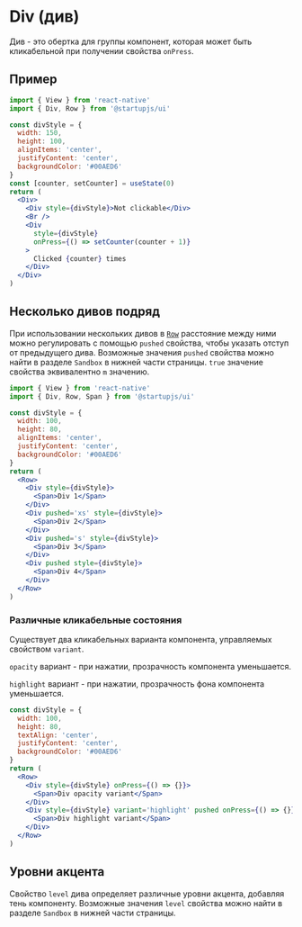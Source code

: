 
# Div (див)

Див - это обертка для группы компонент, которая может быть кликабельной при получении свойства `onPress`.

## Пример

```jsx
import { View } from 'react-native'
import { Div, Row } from '@startupjs/ui'
```

```jsx example
const divStyle = {
  width: 150,
  height: 100,
  alignItems: 'center',
  justifyContent: 'center',
  backgroundColor: '#00AED6'
}
const [counter, setCounter] = useState(0)
return (
  <Div>
    <Div style={divStyle}>Not clickable</Div>
    <Br />
    <Div
      style={divStyle}
      onPress={() => setCounter(counter + 1)}
    >
      Clicked {counter} times
    </Div>
  </Div>
)
```

## Несколько дивов подряд

При использовании нескольких дивов в [`Row`](/docs/ru/Row) расстояние между ними можно регулировать с помощью `pushed` свойства, чтобы указать отступ от предыдущего дива. Возможные значения `pushed` свойства можно найти в разделе `Sandbox` в нижней части страницы. `true` значение свойства эквивалентно `m` значению.

```jsx
import { View } from 'react-native'
import { Div, Row, Span } from '@startupjs/ui'
```

```jsx example
const divStyle = {
  width: 100,
  height: 80,
  alignItems: 'center',
  justifyContent: 'center',
  backgroundColor: '#00AED6'
}
return (
  <Row>
    <Div style={divStyle}>
      <Span>Div 1</Span>
    </Div>
    <Div pushed='xs' style={divStyle}>
      <Span>Div 2</Span>
    </Div>
    <Div pushed='s' style={divStyle}>
      <Span>Div 3</Span>
    </Div>
    <Div pushed style={divStyle}>
      <Span>Div 4</Span>
    </Div>
  </Row>
)
```

### Различные кликабельные состояния

Существует два кликабельных варианта компонента, управляемых свойством `variant`.

`opacity` вариант - при нажатии, прозрачность компонента уменьшается.

`highlight` вариант - при нажатии, прозрачность фона компонента уменьшается.

```jsx example
const divStyle = {
  width: 100,
  height: 80,
  textAlign: 'center',
  justifyContent: 'center',
  backgroundColor: '#00AED6'
}
return (
  <Row>
    <Div style={divStyle} onPress={() => {}}>
      <Span>Div opacity variant</Span>
    </Div>
    <Div style={divStyle} variant='highlight' pushed onPress={() => {}}>
      <Span>Div highlight variant</Span>
    </Div>
  </Row>
)
```

## Уровни акцента

Свойство `level` дива определяет различные уровни акцента, добавляя тень компоненту. Возможные значения `level` свойства можно найти в разделе `Sandbox` в нижней части страницы.
